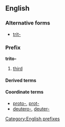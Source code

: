==English==

===Alternative forms===
*[[trit-]]

===Prefix===
'''trito-'''

# [[third]]

====Derived terms====
{{prefixsee|English}}

====Coordinate terms====
* [[proto-]], [[prot-]]
* [[deutero-]], [[deuter-]]

[[Category:English prefixes]]